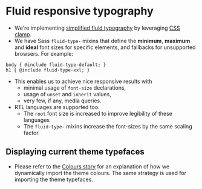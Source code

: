 # Fluid responsive typography

- We're implementing [simplified fluid typography](https://css-tricks.com/simplified-fluid-typography/) by leveraging [CSS clamp](https://developer.mozilla.org/en-US/docs/Web/CSS/clamp).
- We have Sass `fluid-type-` mixins that define the **minimum**, **maximum** and **ideal** font sizes for specific elements, and fallbacks for unsupported browsers. For example:
```
body { @include fluid-type-default; }
h1 { @include fluid-type-xxl; }
```
- This enables us to achieve nice responsive results with
    - minimal usage of `font-size` declarations,
    - usage of `unset` and `inherit` values,
    - very few, if any, media queries.
- RTL languages are supported too.
    - The `root` font size is increased to improve legibility of these languages
    - The `fluid-type-` mixins increase the font-sizes by the same scaling factor.

## Displaying current theme typefaces
- Please refer to the [Colours story](/?path=/docs/global-styles-colours--colours) for an explanation of how we dynamically import the theme colours. The same strategy is used for importing the theme typefaces.
